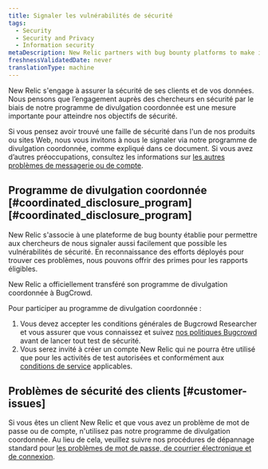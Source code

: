 ```yaml
---
title: Signaler les vulnérabilités de sécurité
tags:
  - Security
  - Security and Privacy
  - Information security
metaDescription: New Relic partners with bug bounty platforms to make it as easy as possible for researchers to report security vulnerabilities to us.
freshnessValidatedDate: never
translationType: machine
---
```


New Relic s'engage à assurer la sécurité de ses clients et de vos données. Nous pensons que l’engagement auprès des chercheurs en sécurité par le biais de notre programme de divulgation coordonnée est une mesure importante pour atteindre nos objectifs de sécurité.

Si vous pensez avoir trouvé une faille de sécurité dans l'un de nos produits ou sites Web, nous vous invitons à nous le signaler via notre programme de divulgation coordonnée, comme expliqué dans ce document. Si vous avez d’autres préoccupations, consultez les informations sur [les autres problèmes de messagerie ou de compte](#customer-issues).

## Programme de divulgation coordonnée [#coordinated\_disclosure\_program][#coordinated_disclosure_program]

New Relic s'associe à une plateforme de bug bounty établie pour permettre aux chercheurs de nous signaler aussi facilement que possible les vulnérabilités de sécurité. En reconnaissance des efforts déployés pour trouver ces problèmes, nous pouvons offrir des primes pour les rapports éligibles.

New Relic a officiellement transféré son programme de divulgation coordonnée à BugCrowd.

Pour participer au programme de divulgation coordonnée :

1. Vous devez accepter les conditions générales de Bugcrowd Researcher et vous assurer que vous connaissez et suivez [nos politiques Bugcrowd](https://bugcrowd.com/engagements/newrelic-mbb-og-public) avant de lancer tout test de sécurité.
2. Vous serez invité à créer un compte New Relic qui ne pourra être utilisé que pour les activités de test autorisées et conformément aux [conditions de service](https://newrelic.com/termsandconditions/terms) applicables.

## Problèmes de sécurité des clients [#customer-issues]

Si vous êtes un client New Relic et que vous avez un problème de mot de passe ou de compte, n'utilisez pas notre programme de divulgation coordonnée. Au lieu de cela, veuillez suivre nos procédures de dépannage standard pour [les problèmes de mot de passe, de courrier électronique et de connexion](/docs/accounts/accounts-billing/account-setup/troubleshoot-new-relics-password-email-address-login-problems).